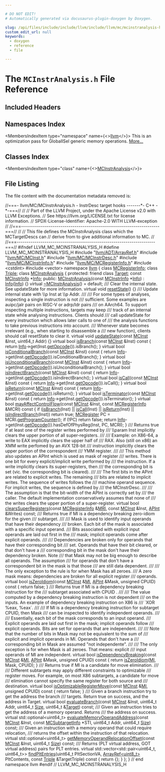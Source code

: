 ```yaml
---

# DO NOT EDIT!
# Automatically generated via docusaurus-plugin-doxygen by Doxygen.

slug: /api/files/include/include/llvm/include/llvm/mc/mcinstranalysis-h
custom_edit_url: null
keywords:
  - doxygen
  - reference
  - file

---
```





# The `MCInstrAnalysis.h` File Reference

<DoxygenPage pluginConfig={pluginConfig}>



## Included Headers

<IncludesList>
<IncludesListItem
  filePath="llvm/ADT/ArrayRef.h"
  permalink="/docs/api/files/include/include/llvm/include/llvm/adt/arrayref-h"
  isLocal="true" />
<IncludesListItem
  filePath="llvm/MC/MCInst.h"
  permalink="/docs/api/files/include/include/llvm/include/llvm/mc/mcinst-h"
  isLocal="true" />
<IncludesListItem
  filePath="llvm/MC/MCInstrDesc.h"
  permalink="/docs/api/files/include/include/llvm/include/llvm/mc/mcinstrdesc-h"
  isLocal="true" />
<IncludesListItem
  filePath="llvm/MC/MCInstrInfo.h"
  permalink="/docs/api/files/include/include/llvm/include/llvm/mc/mcinstrinfo-h"
  isLocal="true" />
<IncludesListItem
  filePath="llvm/MC/MCRegisterInfo.h"
  permalink="/docs/api/files/include/include/llvm/include/llvm/mc/mcregisterinfo-h"
  isLocal="true" />
<IncludesListItem
  filePath="cstdint"
  permalink=""
  isLocal="false" />
<IncludesListItem
  filePath="vector"
  permalink=""
  isLocal="false" />
</IncludesList>

## Namespaces Index

<MembersIndex>

<MembersIndexItem
  type="namespace"
  name={<><a href="/docs/api/namespaces/llvm">llvm</a></>}>
This is an optimization pass for GlobalISel generic memory operations. <a href="/docs/api/namespaces/llvm/#details">More...</a>
</MembersIndexItem>

</MembersIndex>

## Classes Index

<MembersIndex>

<MembersIndexItem
  type="class"
  name={<><a href="/docs/api/classes/llvm/mcinstranalysis">MCInstrAnalysis</a></>}>
</MembersIndexItem>

</MembersIndex>


## File Listing

The file content with the documentation metadata removed is:

<ProgramListing>

<Link id="l00001" /><CodeLine lineNumber="1"><span class="doxyHighlightComment">//===- llvm/MC/MCInstrAnalysis.h - InstrDesc target hooks -------&#42;- C++ -&#42;-===//</span></CodeLine>
<Link id="l00002" /><CodeLine lineNumber="2"><span class="doxyHighlightComment">//</span></CodeLine>
<Link id="l00003" /><CodeLine lineNumber="3"><span class="doxyHighlightComment">// Part of the LLVM Project, under the Apache License v2.0 with LLVM Exceptions.</span></CodeLine>
<Link id="l00004" /><CodeLine lineNumber="4"><span class="doxyHighlightComment">// See https://llvm.org/LICENSE.txt for license information.</span></CodeLine>
<Link id="l00005" /><CodeLine lineNumber="5"><span class="doxyHighlightComment">// SPDX-License-Identifier: Apache-2.0 WITH LLVM-exception</span></CodeLine>
<Link id="l00006" /><CodeLine lineNumber="6"><span class="doxyHighlightComment">//</span></CodeLine>
<Link id="l00007" /><CodeLine lineNumber="7"><span class="doxyHighlightComment">//===----------------------------------------------------------------------===//</span></CodeLine>
<Link id="l00008" /><CodeLine lineNumber="8"><span class="doxyHighlightComment">//</span></CodeLine>
<Link id="l00009" /><CodeLine lineNumber="9"><span class="doxyHighlightComment">// This file defines the MCInstrAnalysis class which the MCTargetDescs can</span></CodeLine>
<Link id="l00010" /><CodeLine lineNumber="10"><span class="doxyHighlightComment">// derive from to give additional information to MC.</span></CodeLine>
<Link id="l00011" /><CodeLine lineNumber="11"><span class="doxyHighlightComment">//</span></CodeLine>
<Link id="l00012" /><CodeLine lineNumber="12"><span class="doxyHighlightComment">//===----------------------------------------------------------------------===//</span></CodeLine>
<Link id="l00013" /><CodeLine lineNumber="13"></CodeLine>
<Link id="l00014" /><CodeLine lineNumber="14"><span class="doxyHighlightPreprocessor">#ifndef LLVM&#95;MC&#95;MCINSTRANALYSIS&#95;H</span></CodeLine>
<Link id="l00015" /><CodeLine lineNumber="15"><span class="doxyHighlightPreprocessor">#define LLVM&#95;MC&#95;MCINSTRANALYSIS&#95;H</span></CodeLine>
<Link id="l00016" /><CodeLine lineNumber="16"></CodeLine>
<Link id="l00017" /><CodeLine lineNumber="17"><span class="doxyHighlightPreprocessor">#include &quot;<a href="/docs/api/files/include/include/llvm/include/llvm/adt/arrayref-h">llvm/ADT/ArrayRef.h</a>&quot;</span></CodeLine>
<Link id="l00018" /><CodeLine lineNumber="18"><span class="doxyHighlightPreprocessor">#include &quot;<a href="/docs/api/files/include/include/llvm/include/llvm/mc/mcinst-h">llvm/MC/MCInst.h</a>&quot;</span></CodeLine>
<Link id="l00019" /><CodeLine lineNumber="19"><span class="doxyHighlightPreprocessor">#include &quot;<a href="/docs/api/files/include/include/llvm/include/llvm/mc/mcinstrdesc-h">llvm/MC/MCInstrDesc.h</a>&quot;</span></CodeLine>
<Link id="l00020" /><CodeLine lineNumber="20"><span class="doxyHighlightPreprocessor">#include &quot;<a href="/docs/api/files/include/include/llvm/include/llvm/mc/mcinstrinfo-h">llvm/MC/MCInstrInfo.h</a>&quot;</span></CodeLine>
<Link id="l00021" /><CodeLine lineNumber="21"><span class="doxyHighlightPreprocessor">#include &quot;<a href="/docs/api/files/include/include/llvm/include/llvm/mc/mcregisterinfo-h">llvm/MC/MCRegisterInfo.h</a>&quot;</span></CodeLine>
<Link id="l00022" /><CodeLine lineNumber="22"><span class="doxyHighlightPreprocessor">#include &lt;cstdint&gt;</span></CodeLine>
<Link id="l00023" /><CodeLine lineNumber="23"><span class="doxyHighlightPreprocessor">#include &lt;vector&gt;</span></CodeLine>
<Link id="l00024" /><CodeLine lineNumber="24"></CodeLine>
<Link id="l00025" /><CodeLine lineNumber="25"><span class="doxyHighlightKeyword">namespace </span><span class="doxyHighlight"><a href="/docs/api/namespaces/llvm">llvm</a> &#123;</span></CodeLine>
<Link id="l00026" /><CodeLine lineNumber="26"></CodeLine>
<Link id="l00027" /><CodeLine lineNumber="27"><span class="doxyHighlightKeyword">class </span><span class="doxyHighlight"><a href="/docs/api/classes/llvm/mcregisterinfo">MCRegisterInfo</a>;</span></CodeLine>
<Link id="l00028" /><CodeLine lineNumber="28"><span class="doxyHighlightKeyword">class </span><span class="doxyHighlight"><a href="/docs/api/classes/llvm/triple">Triple</a>;</span></CodeLine>
<Link id="l00029" /><CodeLine lineNumber="29"></CodeLine>
<Link id="l00030" /><CodeLine lineNumber="30" lineLink="/docs/api/classes/llvm/mcinstranalysis"><span class="doxyHighlightKeyword">class </span><span class="doxyHighlight"><a href="/docs/api/classes/llvm/mcinstranalysis/#ad3b05756e9ba8f98ac91be359f4ea275">MCInstrAnalysis</a> &#123;</span></CodeLine>
<Link id="l00031" /><CodeLine lineNumber="31"><span class="doxyHighlightKeyword">protected</span><span class="doxyHighlight">:</span></CodeLine>
<Link id="l00032" /><CodeLine lineNumber="32" lineLink="/docs/api/classes/llvm/mcinstranalysis/#aaec4eb5c2964764409c3ecc82bb90f57"><span class="doxyHighlight">  </span><span class="doxyHighlightKeyword">friend</span><span class="doxyHighlight"> </span><span class="doxyHighlightKeyword">class </span><span class="doxyHighlight"><a href="/docs/api/classes/llvm/mcinstranalysis/#aaec4eb5c2964764409c3ecc82bb90f57">Target</a>;</span></CodeLine>
<Link id="l00033" /><CodeLine lineNumber="33"></CodeLine>
<Link id="l00034" /><CodeLine lineNumber="34" lineLink="/docs/api/classes/llvm/mcinstranalysis/#ad26d74f7a49154af0b73be4e105d361b"><span class="doxyHighlight">  </span><span class="doxyHighlightKeyword">const</span><span class="doxyHighlight"> <a href="/docs/api/classes/llvm/mcinstrinfo">MCInstrInfo</a> &#42;<a href="/docs/api/classes/llvm/mcinstranalysis/#ad26d74f7a49154af0b73be4e105d361b">Info</a>;</span></CodeLine>
<Link id="l00035" /><CodeLine lineNumber="35"></CodeLine>
<Link id="l00036" /><CodeLine lineNumber="36"><span class="doxyHighlightKeyword">public</span><span class="doxyHighlight">:</span></CodeLine>
<Link id="l00037" /><CodeLine lineNumber="37" lineLink="/docs/api/classes/llvm/mcinstranalysis/#ad3b05756e9ba8f98ac91be359f4ea275"><span class="doxyHighlight">  <a href="/docs/api/classes/llvm/mcinstranalysis/#ad3b05756e9ba8f98ac91be359f4ea275">MCInstrAnalysis</a>(</span><span class="doxyHighlightKeyword">const</span><span class="doxyHighlight"> <a href="/docs/api/classes/llvm/mcinstrinfo">MCInstrInfo</a> &#42;<a href="/docs/api/classes/llvm/mcinstranalysis/#ad26d74f7a49154af0b73be4e105d361b">Info</a>) : <a href="/docs/api/classes/llvm/mcinstranalysis/#ad26d74f7a49154af0b73be4e105d361b">Info</a>(<a href="/docs/api/classes/llvm/mcinstranalysis/#ad26d74f7a49154af0b73be4e105d361b">Info</a>) &#123;&#125;</span></CodeLine>
<Link id="l00038" /><CodeLine lineNumber="38" lineLink="/docs/api/classes/llvm/mcinstranalysis/#af182c228c2307b1928bff1bb2bb927a5"><span class="doxyHighlight">  </span><span class="doxyHighlightKeyword">virtual</span><span class="doxyHighlight"> <a href="/docs/api/classes/llvm/mcinstranalysis/#af182c228c2307b1928bff1bb2bb927a5">~MCInstrAnalysis</a>() = </span><span class="doxyHighlightKeywordFlow">default</span><span class="doxyHighlight">;</span></CodeLine>
<Link id="l00039" /><CodeLine lineNumber="39"></CodeLine>
<Link id="l00040" /><CodeLine lineNumber="40"><span class="doxyHighlightComment">  /// Clear the internal state. See updateState for more information.</span></CodeLine>
<Link id="l00041" /><CodeLine lineNumber="41" lineLink="/docs/api/classes/llvm/mcinstranalysis/#aa12ce423df5b375e9ea22c80325cff99"><span class="doxyHighlight">  </span><span class="doxyHighlightKeyword">virtual</span><span class="doxyHighlight"> </span><span class="doxyHighlightKeywordType">void</span><span class="doxyHighlight"> <a href="/docs/api/classes/llvm/mcinstranalysis/#aa12ce423df5b375e9ea22c80325cff99">resetState</a>() &#123;&#125;</span></CodeLine>
<Link id="l00042" /><CodeLine lineNumber="42"></CodeLine>
<Link id="l00043" /><CodeLine lineNumber="43"><span class="doxyHighlightComment">  /// Update internal state with \\p Inst at \\p Addr.</span></CodeLine>
<Link id="l00044" /><CodeLine lineNumber="44"><span class="doxyHighlightComment">  ///</span></CodeLine>
<Link id="l00045" /><CodeLine lineNumber="45"><span class="doxyHighlightComment">  /// For some types of analyses, inspecting a single instruction is not</span></CodeLine>
<Link id="l00046" /><CodeLine lineNumber="46"><span class="doxyHighlightComment">  /// sufficient. Some examples are auipc/jalr pairs on RISC-V or adrp/ldr pairs</span></CodeLine>
<Link id="l00047" /><CodeLine lineNumber="47"><span class="doxyHighlightComment">  /// on AArch64. To support inspecting multiple instructions, targets may keep</span></CodeLine>
<Link id="l00048" /><CodeLine lineNumber="48"><span class="doxyHighlightComment">  /// track of an internal state while analysing instructions. Clients should</span></CodeLine>
<Link id="l00049" /><CodeLine lineNumber="49"><span class="doxyHighlightComment">  /// call updateState for every instruction which allows later calls to one of</span></CodeLine>
<Link id="l00050" /><CodeLine lineNumber="50"><span class="doxyHighlightComment">  /// the analysis functions to take previous instructions into account.</span></CodeLine>
<Link id="l00051" /><CodeLine lineNumber="51"><span class="doxyHighlightComment">  /// Whenever state becomes irrelevant (e.g., when starting to disassemble a</span></CodeLine>
<Link id="l00052" /><CodeLine lineNumber="52"><span class="doxyHighlightComment">  /// new function), clients should call resetState to clear it.</span></CodeLine>
<Link id="l00053" /><CodeLine lineNumber="53" lineLink="/docs/api/classes/llvm/mcinstranalysis/#abaab000b6a9b695218ee21ccc099e8db"><span class="doxyHighlight">  </span><span class="doxyHighlightKeyword">virtual</span><span class="doxyHighlight"> </span><span class="doxyHighlightKeywordType">void</span><span class="doxyHighlight"> <a href="/docs/api/classes/llvm/mcinstranalysis/#abaab000b6a9b695218ee21ccc099e8db">updateState</a>(</span><span class="doxyHighlightKeyword">const</span><span class="doxyHighlight"> <a href="/docs/api/classes/llvm/mcinst">MCInst</a> &amp;Inst, uint64&#95;t Addr) &#123;&#125;</span></CodeLine>
<Link id="l00054" /><CodeLine lineNumber="54"></CodeLine>
<Link id="l00055" /><CodeLine lineNumber="55" lineLink="/docs/api/classes/llvm/mcinstranalysis/#a1257ef2cd77675ddbbf226a99c13e13e"><span class="doxyHighlight">  </span><span class="doxyHighlightKeyword">virtual</span><span class="doxyHighlight"> </span><span class="doxyHighlightKeywordType">bool</span><span class="doxyHighlight"> <a href="/docs/api/classes/llvm/mcinstranalysis/#a1257ef2cd77675ddbbf226a99c13e13e">isBranch</a>(</span><span class="doxyHighlightKeyword">const</span><span class="doxyHighlight"> <a href="/docs/api/classes/llvm/mcinst">MCInst</a> &amp;Inst)</span><span class="doxyHighlightKeyword"> const </span><span class="doxyHighlight">&#123;</span></CodeLine>
<Link id="l00056" /><CodeLine lineNumber="56"><span class="doxyHighlight">    </span><span class="doxyHighlightKeywordFlow">return</span><span class="doxyHighlight"> <a href="/docs/api/classes/llvm/mcinstranalysis/#ad26d74f7a49154af0b73be4e105d361b">Info</a>-&gt;get(Inst.<a href="/docs/api/classes/llvm/mcinst/#a5c26b1db954c27889986dba3b310a8e4">getOpcode</a>()).isBranch();</span></CodeLine>
<Link id="l00057" /><CodeLine lineNumber="57"><span class="doxyHighlight">  &#125;</span></CodeLine>
<Link id="l00058" /><CodeLine lineNumber="58"></CodeLine>
<Link id="l00059" /><CodeLine lineNumber="59" lineLink="/docs/api/classes/llvm/mcinstranalysis/#aabfb496421d3e86668396b0b97d5a431"><span class="doxyHighlight">  </span><span class="doxyHighlightKeyword">virtual</span><span class="doxyHighlight"> </span><span class="doxyHighlightKeywordType">bool</span><span class="doxyHighlight"> <a href="/docs/api/classes/llvm/mcinstranalysis/#aabfb496421d3e86668396b0b97d5a431">isConditionalBranch</a>(</span><span class="doxyHighlightKeyword">const</span><span class="doxyHighlight"> <a href="/docs/api/classes/llvm/mcinst">MCInst</a> &amp;Inst)</span><span class="doxyHighlightKeyword"> const </span><span class="doxyHighlight">&#123;</span></CodeLine>
<Link id="l00060" /><CodeLine lineNumber="60"><span class="doxyHighlight">    </span><span class="doxyHighlightKeywordFlow">return</span><span class="doxyHighlight"> <a href="/docs/api/classes/llvm/mcinstranalysis/#ad26d74f7a49154af0b73be4e105d361b">Info</a>-&gt;get(Inst.<a href="/docs/api/classes/llvm/mcinst/#a5c26b1db954c27889986dba3b310a8e4">getOpcode</a>()).isConditionalBranch();</span></CodeLine>
<Link id="l00061" /><CodeLine lineNumber="61"><span class="doxyHighlight">  &#125;</span></CodeLine>
<Link id="l00062" /><CodeLine lineNumber="62"></CodeLine>
<Link id="l00063" /><CodeLine lineNumber="63" lineLink="/docs/api/classes/llvm/mcinstranalysis/#a4e5be94e4462c129c3b5e4ba2af1c2bc"><span class="doxyHighlight">  </span><span class="doxyHighlightKeyword">virtual</span><span class="doxyHighlight"> </span><span class="doxyHighlightKeywordType">bool</span><span class="doxyHighlight"> <a href="/docs/api/classes/llvm/mcinstranalysis/#a4e5be94e4462c129c3b5e4ba2af1c2bc">isUnconditionalBranch</a>(</span><span class="doxyHighlightKeyword">const</span><span class="doxyHighlight"> <a href="/docs/api/classes/llvm/mcinst">MCInst</a> &amp;Inst)</span><span class="doxyHighlightKeyword"> const </span><span class="doxyHighlight">&#123;</span></CodeLine>
<Link id="l00064" /><CodeLine lineNumber="64"><span class="doxyHighlight">    </span><span class="doxyHighlightKeywordFlow">return</span><span class="doxyHighlight"> <a href="/docs/api/classes/llvm/mcinstranalysis/#ad26d74f7a49154af0b73be4e105d361b">Info</a>-&gt;get(Inst.<a href="/docs/api/classes/llvm/mcinst/#a5c26b1db954c27889986dba3b310a8e4">getOpcode</a>()).isUnconditionalBranch();</span></CodeLine>
<Link id="l00065" /><CodeLine lineNumber="65"><span class="doxyHighlight">  &#125;</span></CodeLine>
<Link id="l00066" /><CodeLine lineNumber="66"></CodeLine>
<Link id="l00067" /><CodeLine lineNumber="67" lineLink="/docs/api/classes/llvm/mcinstranalysis/#af59aa5e676918a7e6f8d5396493bf2e7"><span class="doxyHighlight">  </span><span class="doxyHighlightKeyword">virtual</span><span class="doxyHighlight"> </span><span class="doxyHighlightKeywordType">bool</span><span class="doxyHighlight"> <a href="/docs/api/classes/llvm/mcinstranalysis/#af59aa5e676918a7e6f8d5396493bf2e7">isIndirectBranch</a>(</span><span class="doxyHighlightKeyword">const</span><span class="doxyHighlight"> <a href="/docs/api/classes/llvm/mcinst">MCInst</a> &amp;Inst)</span><span class="doxyHighlightKeyword"> const </span><span class="doxyHighlight">&#123;</span></CodeLine>
<Link id="l00068" /><CodeLine lineNumber="68"><span class="doxyHighlight">    </span><span class="doxyHighlightKeywordFlow">return</span><span class="doxyHighlight"> <a href="/docs/api/classes/llvm/mcinstranalysis/#ad26d74f7a49154af0b73be4e105d361b">Info</a>-&gt;get(Inst.<a href="/docs/api/classes/llvm/mcinst/#a5c26b1db954c27889986dba3b310a8e4">getOpcode</a>()).isIndirectBranch();</span></CodeLine>
<Link id="l00069" /><CodeLine lineNumber="69"><span class="doxyHighlight">  &#125;</span></CodeLine>
<Link id="l00070" /><CodeLine lineNumber="70"></CodeLine>
<Link id="l00071" /><CodeLine lineNumber="71" lineLink="/docs/api/classes/llvm/mcinstranalysis/#a123e3dc956b0dad28841670ee6bd84e4"><span class="doxyHighlight">  </span><span class="doxyHighlightKeyword">virtual</span><span class="doxyHighlight"> </span><span class="doxyHighlightKeywordType">bool</span><span class="doxyHighlight"> <a href="/docs/api/classes/llvm/mcinstranalysis/#a123e3dc956b0dad28841670ee6bd84e4">isCall</a>(</span><span class="doxyHighlightKeyword">const</span><span class="doxyHighlight"> <a href="/docs/api/classes/llvm/mcinst">MCInst</a> &amp;Inst)</span><span class="doxyHighlightKeyword"> const </span><span class="doxyHighlight">&#123;</span></CodeLine>
<Link id="l00072" /><CodeLine lineNumber="72"><span class="doxyHighlight">    </span><span class="doxyHighlightKeywordFlow">return</span><span class="doxyHighlight"> <a href="/docs/api/classes/llvm/mcinstranalysis/#ad26d74f7a49154af0b73be4e105d361b">Info</a>-&gt;get(Inst.<a href="/docs/api/classes/llvm/mcinst/#a5c26b1db954c27889986dba3b310a8e4">getOpcode</a>()).isCall();</span></CodeLine>
<Link id="l00073" /><CodeLine lineNumber="73"><span class="doxyHighlight">  &#125;</span></CodeLine>
<Link id="l00074" /><CodeLine lineNumber="74"></CodeLine>
<Link id="l00075" /><CodeLine lineNumber="75" lineLink="/docs/api/classes/llvm/mcinstranalysis/#ab35bd22c3d7674c156ad6601138a0eb5"><span class="doxyHighlight">  </span><span class="doxyHighlightKeyword">virtual</span><span class="doxyHighlight"> </span><span class="doxyHighlightKeywordType">bool</span><span class="doxyHighlight"> <a href="/docs/api/classes/llvm/mcinstranalysis/#ab35bd22c3d7674c156ad6601138a0eb5">isReturn</a>(</span><span class="doxyHighlightKeyword">const</span><span class="doxyHighlight"> <a href="/docs/api/classes/llvm/mcinst">MCInst</a> &amp;Inst)</span><span class="doxyHighlightKeyword"> const </span><span class="doxyHighlight">&#123;</span></CodeLine>
<Link id="l00076" /><CodeLine lineNumber="76"><span class="doxyHighlight">    </span><span class="doxyHighlightKeywordFlow">return</span><span class="doxyHighlight"> <a href="/docs/api/classes/llvm/mcinstranalysis/#ad26d74f7a49154af0b73be4e105d361b">Info</a>-&gt;get(Inst.<a href="/docs/api/classes/llvm/mcinst/#a5c26b1db954c27889986dba3b310a8e4">getOpcode</a>()).isReturn();</span></CodeLine>
<Link id="l00077" /><CodeLine lineNumber="77"><span class="doxyHighlight">  &#125;</span></CodeLine>
<Link id="l00078" /><CodeLine lineNumber="78"></CodeLine>
<Link id="l00079" /><CodeLine lineNumber="79" lineLink="/docs/api/classes/llvm/mcinstranalysis/#a94d1c412a8092f9967816970073ecb74"><span class="doxyHighlight">  </span><span class="doxyHighlightKeyword">virtual</span><span class="doxyHighlight"> </span><span class="doxyHighlightKeywordType">bool</span><span class="doxyHighlight"> <a href="/docs/api/classes/llvm/mcinstranalysis/#a94d1c412a8092f9967816970073ecb74">isTerminator</a>(</span><span class="doxyHighlightKeyword">const</span><span class="doxyHighlight"> <a href="/docs/api/classes/llvm/mcinst">MCInst</a> &amp;Inst)</span><span class="doxyHighlightKeyword"> const </span><span class="doxyHighlight">&#123;</span></CodeLine>
<Link id="l00080" /><CodeLine lineNumber="80"><span class="doxyHighlight">    </span><span class="doxyHighlightKeywordFlow">return</span><span class="doxyHighlight"> <a href="/docs/api/classes/llvm/mcinstranalysis/#ad26d74f7a49154af0b73be4e105d361b">Info</a>-&gt;get(Inst.<a href="/docs/api/classes/llvm/mcinst/#a5c26b1db954c27889986dba3b310a8e4">getOpcode</a>()).isTerminator();</span></CodeLine>
<Link id="l00081" /><CodeLine lineNumber="81"><span class="doxyHighlight">  &#125;</span></CodeLine>
<Link id="l00082" /><CodeLine lineNumber="82"></CodeLine>
<Link id="l00083" /><CodeLine lineNumber="83" lineLink="/docs/api/classes/llvm/mcinstranalysis/#aafca081ce7f45907550a9313a27dc90a"><span class="doxyHighlight">  </span><span class="doxyHighlightKeyword">virtual</span><span class="doxyHighlight"> </span><span class="doxyHighlightKeywordType">bool</span><span class="doxyHighlight"> <a href="/docs/api/classes/llvm/mcinstranalysis/#aafca081ce7f45907550a9313a27dc90a">mayAffectControlFlow</a>(</span><span class="doxyHighlightKeyword">const</span><span class="doxyHighlight"> <a href="/docs/api/classes/llvm/mcinst">MCInst</a> &amp;Inst,</span></CodeLine>
<Link id="l00084" /><CodeLine lineNumber="84"><span class="doxyHighlight">                                    </span><span class="doxyHighlightKeyword">const</span><span class="doxyHighlight"> <a href="/docs/api/classes/llvm/mcregisterinfo">MCRegisterInfo</a> &amp;MCRI)</span><span class="doxyHighlightKeyword"> const </span><span class="doxyHighlight">&#123;</span></CodeLine>
<Link id="l00085" /><CodeLine lineNumber="85"><span class="doxyHighlight">    </span><span class="doxyHighlightKeywordFlow">if</span><span class="doxyHighlight"> (<a href="/docs/api/classes/llvm/mcinstranalysis/#a1257ef2cd77675ddbbf226a99c13e13e">isBranch</a>(Inst) || <a href="/docs/api/classes/llvm/mcinstranalysis/#a123e3dc956b0dad28841670ee6bd84e4">isCall</a>(Inst) || <a href="/docs/api/classes/llvm/mcinstranalysis/#ab35bd22c3d7674c156ad6601138a0eb5">isReturn</a>(Inst) ||</span></CodeLine>
<Link id="l00086" /><CodeLine lineNumber="86"><span class="doxyHighlight">        <a href="/docs/api/classes/llvm/mcinstranalysis/#af59aa5e676918a7e6f8d5396493bf2e7">isIndirectBranch</a>(Inst))</span></CodeLine>
<Link id="l00087" /><CodeLine lineNumber="87"><span class="doxyHighlight">      </span><span class="doxyHighlightKeywordFlow">return</span><span class="doxyHighlight"> </span><span class="doxyHighlightKeyword">true</span><span class="doxyHighlight">;</span></CodeLine>
<Link id="l00088" /><CodeLine lineNumber="88"><span class="doxyHighlight">    <a href="/docs/api/classes/llvm/mcregister">MCRegister</a> PC = MCRI.<a href="/docs/api/classes/llvm/mcregisterinfo/#a1ab4a7380910579b6946391cc8a7f77f">getProgramCounter</a>();</span></CodeLine>
<Link id="l00089" /><CodeLine lineNumber="89"><span class="doxyHighlight">    </span><span class="doxyHighlightKeywordFlow">if</span><span class="doxyHighlight"> (!PC)</span></CodeLine>
<Link id="l00090" /><CodeLine lineNumber="90"><span class="doxyHighlight">      </span><span class="doxyHighlightKeywordFlow">return</span><span class="doxyHighlight"> </span><span class="doxyHighlightKeyword">false</span><span class="doxyHighlight">;</span></CodeLine>
<Link id="l00091" /><CodeLine lineNumber="91"><span class="doxyHighlight">    </span><span class="doxyHighlightKeywordFlow">return</span><span class="doxyHighlight"> <a href="/docs/api/classes/llvm/mcinstranalysis/#ad26d74f7a49154af0b73be4e105d361b">Info</a>-&gt;get(Inst.<a href="/docs/api/classes/llvm/mcinst/#a5c26b1db954c27889986dba3b310a8e4">getOpcode</a>()).hasDefOfPhysReg(Inst, PC, MCRI);</span></CodeLine>
<Link id="l00092" /><CodeLine lineNumber="92"><span class="doxyHighlight">  &#125;</span></CodeLine>
<Link id="l00093" /><CodeLine lineNumber="93"></CodeLine>
<Link id="l00094" /><CodeLine lineNumber="94"><span class="doxyHighlightComment">  /// Returns true if at least one of the register writes performed by</span></CodeLine>
<Link id="l00095" /><CodeLine lineNumber="95"><span class="doxyHighlightComment">  /// \\param Inst implicitly clears the upper portion of all super-registers.</span></CodeLine>
<Link id="l00096" /><CodeLine lineNumber="96"><span class="doxyHighlightComment">  ///</span></CodeLine>
<Link id="l00097" /><CodeLine lineNumber="97"><span class="doxyHighlightComment">  /// Example: on X86-64, a write to EAX implicitly clears the upper half of</span></CodeLine>
<Link id="l00098" /><CodeLine lineNumber="98"><span class="doxyHighlightComment">  /// RAX. Also (still on x86) an XMM write perfomed by an AVX 128-bit</span></CodeLine>
<Link id="l00099" /><CodeLine lineNumber="99"><span class="doxyHighlightComment">  /// instruction implicitly clears the upper portion of the correspondent</span></CodeLine>
<Link id="l00100" /><CodeLine lineNumber="100"><span class="doxyHighlightComment">  /// YMM register.</span></CodeLine>
<Link id="l00101" /><CodeLine lineNumber="101"><span class="doxyHighlightComment">  ///</span></CodeLine>
<Link id="l00102" /><CodeLine lineNumber="102"><span class="doxyHighlightComment">  /// This method also updates an APInt which is used as mask of register</span></CodeLine>
<Link id="l00103" /><CodeLine lineNumber="103"><span class="doxyHighlightComment">  /// writes. There is one bit for every explicit/implicit write performed by</span></CodeLine>
<Link id="l00104" /><CodeLine lineNumber="104"><span class="doxyHighlightComment">  /// the instruction. If a write implicitly clears its super-registers, then</span></CodeLine>
<Link id="l00105" /><CodeLine lineNumber="105"><span class="doxyHighlightComment">  /// the corresponding bit is set (vic. the corresponding bit is cleared).</span></CodeLine>
<Link id="l00106" /><CodeLine lineNumber="106"><span class="doxyHighlightComment">  ///</span></CodeLine>
<Link id="l00107" /><CodeLine lineNumber="107"><span class="doxyHighlightComment">  /// The first bits in the APint are related to explicit writes. The remaining</span></CodeLine>
<Link id="l00108" /><CodeLine lineNumber="108"><span class="doxyHighlightComment">  /// bits are related to implicit writes. The sequence of writes follows the</span></CodeLine>
<Link id="l00109" /><CodeLine lineNumber="109"><span class="doxyHighlightComment">  /// machine operand sequence. For implicit writes, the sequence is defined by</span></CodeLine>
<Link id="l00110" /><CodeLine lineNumber="110"><span class="doxyHighlightComment">  /// the MCInstrDesc.</span></CodeLine>
<Link id="l00111" /><CodeLine lineNumber="111"><span class="doxyHighlightComment">  ///</span></CodeLine>
<Link id="l00112" /><CodeLine lineNumber="112"><span class="doxyHighlightComment">  /// The assumption is that the bit-width of the APInt is correctly set by</span></CodeLine>
<Link id="l00113" /><CodeLine lineNumber="113"><span class="doxyHighlightComment">  /// the caller. The default implementation conservatively assumes that none of</span></CodeLine>
<Link id="l00114" /><CodeLine lineNumber="114"><span class="doxyHighlightComment">  /// the writes clears the upper portion of a super-register.</span></CodeLine>
<Link id="l00115" /><CodeLine lineNumber="115"><span class="doxyHighlight">  </span><span class="doxyHighlightKeyword">virtual</span><span class="doxyHighlight"> </span><span class="doxyHighlightKeywordType">bool</span><span class="doxyHighlight"> <a href="/docs/api/classes/llvm/mcinstranalysis/#ac8a4a891bdc2466ae10fe03a0a44bb81">clearsSuperRegisters</a>(</span><span class="doxyHighlightKeyword">const</span><span class="doxyHighlight"> <a href="/docs/api/classes/llvm/mcregisterinfo">MCRegisterInfo</a> &amp;<a href="/docs/api/files/lib/lib/target/lib/target/aarch64/aarch64advsimdscalarpass-cpp/#aacd2ab195054a3e6a74bfbb9d5d571c8">MRI</a>,</span></CodeLine>
<Link id="l00116" /><CodeLine lineNumber="116"><span class="doxyHighlight">                                    </span><span class="doxyHighlightKeyword">const</span><span class="doxyHighlight"> <a href="/docs/api/classes/llvm/mcinst">MCInst</a> &amp;Inst,</span></CodeLine>
<Link id="l00117" /><CodeLine lineNumber="117"><span class="doxyHighlight">                                    <a href="/docs/api/classes/llvm/apint">APInt</a> &amp;Writes) </span><span class="doxyHighlightKeyword">const</span><span class="doxyHighlight">;</span></CodeLine>
<Link id="l00118" /><CodeLine lineNumber="118"></CodeLine>
<Link id="l00119" /><CodeLine lineNumber="119"><span class="doxyHighlightComment">  /// Returns true if MI is a dependency breaking zero-idiom for the given</span></CodeLine>
<Link id="l00120" /><CodeLine lineNumber="120"><span class="doxyHighlightComment">  /// subtarget.</span></CodeLine>
<Link id="l00121" /><CodeLine lineNumber="121"><span class="doxyHighlightComment">  ///</span></CodeLine>
<Link id="l00122" /><CodeLine lineNumber="122"><span class="doxyHighlightComment">  /// Mask is used to identify input operands that have their dependency</span></CodeLine>
<Link id="l00123" /><CodeLine lineNumber="123"><span class="doxyHighlightComment">  /// broken. Each bit of the mask is associated with a specific input operand.</span></CodeLine>
<Link id="l00124" /><CodeLine lineNumber="124"><span class="doxyHighlightComment">  /// Bits associated with explicit input operands are laid out first in the</span></CodeLine>
<Link id="l00125" /><CodeLine lineNumber="125"><span class="doxyHighlightComment">  /// mask; implicit operands come after explicit operands.</span></CodeLine>
<Link id="l00126" /><CodeLine lineNumber="126"><span class="doxyHighlightComment">  ///</span></CodeLine>
<Link id="l00127" /><CodeLine lineNumber="127"><span class="doxyHighlightComment">  /// Dependencies are broken only for operands that have their corresponding bit</span></CodeLine>
<Link id="l00128" /><CodeLine lineNumber="128"><span class="doxyHighlightComment">  /// set. Operands that have their bit cleared, or that don&#39;t have a</span></CodeLine>
<Link id="l00129" /><CodeLine lineNumber="129"><span class="doxyHighlightComment">  /// corresponding bit in the mask don&#39;t have their dependency broken.  Note</span></CodeLine>
<Link id="l00130" /><CodeLine lineNumber="130"><span class="doxyHighlightComment">  /// that Mask may not be big enough to describe all operands.  The assumption</span></CodeLine>
<Link id="l00131" /><CodeLine lineNumber="131"><span class="doxyHighlightComment">  /// for operands that don&#39;t have a correspondent bit in the mask is that those</span></CodeLine>
<Link id="l00132" /><CodeLine lineNumber="132"><span class="doxyHighlightComment">  /// are still data dependent.</span></CodeLine>
<Link id="l00133" /><CodeLine lineNumber="133"><span class="doxyHighlightComment">  ///</span></CodeLine>
<Link id="l00134" /><CodeLine lineNumber="134"><span class="doxyHighlightComment">  /// The only exception to the rule is for when Mask has all zeroes.</span></CodeLine>
<Link id="l00135" /><CodeLine lineNumber="135"><span class="doxyHighlightComment">  /// A zero mask means: dependencies are broken for all explicit register</span></CodeLine>
<Link id="l00136" /><CodeLine lineNumber="136"><span class="doxyHighlightComment">  /// operands.</span></CodeLine>
<Link id="l00137" /><CodeLine lineNumber="137" lineLink="/docs/api/classes/llvm/mcinstranalysis/#a5bc2035f3f19740e42698b628255c0d2"><span class="doxyHighlight">  </span><span class="doxyHighlightKeyword">virtual</span><span class="doxyHighlight"> </span><span class="doxyHighlightKeywordType">bool</span><span class="doxyHighlight"> <a href="/docs/api/classes/llvm/mcinstranalysis/#a5bc2035f3f19740e42698b628255c0d2">isZeroIdiom</a>(</span><span class="doxyHighlightKeyword">const</span><span class="doxyHighlight"> <a href="/docs/api/classes/llvm/mcinst">MCInst</a> &amp;<a href="/docs/api/files/lib/lib/codegen/lib/codegen/globalisel/irtranslator-cpp/#abe44dfdea65b4f7e11e0a608ab708b76">MI</a>, <a href="/docs/api/classes/llvm/apint">APInt</a> &amp;Mask,</span></CodeLine>
<Link id="l00138" /><CodeLine lineNumber="138"><span class="doxyHighlight">                           </span><span class="doxyHighlightKeywordType">unsigned</span><span class="doxyHighlight"> CPUID)</span><span class="doxyHighlightKeyword"> const </span><span class="doxyHighlight">&#123;</span></CodeLine>
<Link id="l00139" /><CodeLine lineNumber="139"><span class="doxyHighlight">    </span><span class="doxyHighlightKeywordFlow">return</span><span class="doxyHighlight"> </span><span class="doxyHighlightKeyword">false</span><span class="doxyHighlight">;</span></CodeLine>
<Link id="l00140" /><CodeLine lineNumber="140"><span class="doxyHighlight">  &#125;</span></CodeLine>
<Link id="l00141" /><CodeLine lineNumber="141"></CodeLine>
<Link id="l00142" /><CodeLine lineNumber="142"><span class="doxyHighlightComment">  /// Returns true if MI is a dependency breaking instruction for the</span></CodeLine>
<Link id="l00143" /><CodeLine lineNumber="143"><span class="doxyHighlightComment">  /// subtarget associated with CPUID .</span></CodeLine>
<Link id="l00144" /><CodeLine lineNumber="144"><span class="doxyHighlightComment">  ///</span></CodeLine>
<Link id="l00145" /><CodeLine lineNumber="145"><span class="doxyHighlightComment">  /// The value computed by a dependency breaking instruction is not dependent</span></CodeLine>
<Link id="l00146" /><CodeLine lineNumber="146"><span class="doxyHighlightComment">  /// on the inputs. An example of dependency breaking instruction on X86 is</span></CodeLine>
<Link id="l00147" /><CodeLine lineNumber="147"><span class="doxyHighlightComment">  /// &#96;XOR %eax, %eax&#96;.</span></CodeLine>
<Link id="l00148" /><CodeLine lineNumber="148"><span class="doxyHighlightComment">  ///</span></CodeLine>
<Link id="l00149" /><CodeLine lineNumber="149"><span class="doxyHighlightComment">  /// If MI is a dependency breaking instruction for subtarget CPUID, then Mask</span></CodeLine>
<Link id="l00150" /><CodeLine lineNumber="150"><span class="doxyHighlightComment">  /// can be inspected to identify independent operands.</span></CodeLine>
<Link id="l00151" /><CodeLine lineNumber="151"><span class="doxyHighlightComment">  ///</span></CodeLine>
<Link id="l00152" /><CodeLine lineNumber="152"><span class="doxyHighlightComment">  /// Essentially, each bit of the mask corresponds to an input operand.</span></CodeLine>
<Link id="l00153" /><CodeLine lineNumber="153"><span class="doxyHighlightComment">  /// Explicit operands are laid out first in the mask; implicit operands follow</span></CodeLine>
<Link id="l00154" /><CodeLine lineNumber="154"><span class="doxyHighlightComment">  /// explicit operands. Bits are set for operands that are independent.</span></CodeLine>
<Link id="l00155" /><CodeLine lineNumber="155"><span class="doxyHighlightComment">  ///</span></CodeLine>
<Link id="l00156" /><CodeLine lineNumber="156"><span class="doxyHighlightComment">  /// Note that the number of bits in Mask may not be equivalent to the sum of</span></CodeLine>
<Link id="l00157" /><CodeLine lineNumber="157"><span class="doxyHighlightComment">  /// explicit and implicit operands in MI. Operands that don&#39;t have a</span></CodeLine>
<Link id="l00158" /><CodeLine lineNumber="158"><span class="doxyHighlightComment">  /// corresponding bit in Mask are assumed &quot;not independente&quot;.</span></CodeLine>
<Link id="l00159" /><CodeLine lineNumber="159"><span class="doxyHighlightComment">  ///</span></CodeLine>
<Link id="l00160" /><CodeLine lineNumber="160"><span class="doxyHighlightComment">  /// The only exception is for when Mask is all zeroes. That means: explicit</span></CodeLine>
<Link id="l00161" /><CodeLine lineNumber="161"><span class="doxyHighlightComment">  /// input operands of MI are independent.</span></CodeLine>
<Link id="l00162" /><CodeLine lineNumber="162" lineLink="/docs/api/classes/llvm/mcinstranalysis/#a3554ce11dd9d3f2f85163cbb2da04e8c"><span class="doxyHighlight">  </span><span class="doxyHighlightKeyword">virtual</span><span class="doxyHighlight"> </span><span class="doxyHighlightKeywordType">bool</span><span class="doxyHighlight"> <a href="/docs/api/classes/llvm/mcinstranalysis/#a3554ce11dd9d3f2f85163cbb2da04e8c">isDependencyBreaking</a>(</span><span class="doxyHighlightKeyword">const</span><span class="doxyHighlight"> <a href="/docs/api/classes/llvm/mcinst">MCInst</a> &amp;<a href="/docs/api/files/lib/lib/codegen/lib/codegen/globalisel/irtranslator-cpp/#abe44dfdea65b4f7e11e0a608ab708b76">MI</a>, <a href="/docs/api/classes/llvm/apint">APInt</a> &amp;Mask,</span></CodeLine>
<Link id="l00163" /><CodeLine lineNumber="163"><span class="doxyHighlight">                                    </span><span class="doxyHighlightKeywordType">unsigned</span><span class="doxyHighlight"> CPUID)</span><span class="doxyHighlightKeyword"> const </span><span class="doxyHighlight">&#123;</span></CodeLine>
<Link id="l00164" /><CodeLine lineNumber="164"><span class="doxyHighlight">    </span><span class="doxyHighlightKeywordFlow">return</span><span class="doxyHighlight"> <a href="/docs/api/classes/llvm/mcinstranalysis/#a5bc2035f3f19740e42698b628255c0d2">isZeroIdiom</a>(<a href="/docs/api/files/lib/lib/codegen/lib/codegen/globalisel/irtranslator-cpp/#abe44dfdea65b4f7e11e0a608ab708b76">MI</a>, Mask, CPUID);</span></CodeLine>
<Link id="l00165" /><CodeLine lineNumber="165"><span class="doxyHighlight">  &#125;</span></CodeLine>
<Link id="l00166" /><CodeLine lineNumber="166"></CodeLine>
<Link id="l00167" /><CodeLine lineNumber="167"><span class="doxyHighlightComment">  /// Returns true if MI is a candidate for move elimination.</span></CodeLine>
<Link id="l00168" /><CodeLine lineNumber="168"><span class="doxyHighlightComment">  ///</span></CodeLine>
<Link id="l00169" /><CodeLine lineNumber="169"><span class="doxyHighlightComment">  /// Different subtargets may apply different constraints to optimizable</span></CodeLine>
<Link id="l00170" /><CodeLine lineNumber="170"><span class="doxyHighlightComment">  /// register moves. For example, on most X86 subtargets, a candidate for move</span></CodeLine>
<Link id="l00171" /><CodeLine lineNumber="171"><span class="doxyHighlightComment">  /// elimination cannot specify the same register for both source and</span></CodeLine>
<Link id="l00172" /><CodeLine lineNumber="172"><span class="doxyHighlightComment">  /// destination.</span></CodeLine>
<Link id="l00173" /><CodeLine lineNumber="173" lineLink="/docs/api/classes/llvm/mcinstranalysis/#a157de3731ec2fb3a23d1f6c6555bd5d2"><span class="doxyHighlight">  </span><span class="doxyHighlightKeyword">virtual</span><span class="doxyHighlight"> </span><span class="doxyHighlightKeywordType">bool</span><span class="doxyHighlight"> <a href="/docs/api/classes/llvm/mcinstranalysis/#a157de3731ec2fb3a23d1f6c6555bd5d2">isOptimizableRegisterMove</a>(</span><span class="doxyHighlightKeyword">const</span><span class="doxyHighlight"> <a href="/docs/api/classes/llvm/mcinst">MCInst</a> &amp;<a href="/docs/api/files/lib/lib/codegen/lib/codegen/globalisel/irtranslator-cpp/#abe44dfdea65b4f7e11e0a608ab708b76">MI</a>,</span></CodeLine>
<Link id="l00174" /><CodeLine lineNumber="174"><span class="doxyHighlight">                                         </span><span class="doxyHighlightKeywordType">unsigned</span><span class="doxyHighlight"> CPUID)</span><span class="doxyHighlightKeyword"> const </span><span class="doxyHighlight">&#123;</span></CodeLine>
<Link id="l00175" /><CodeLine lineNumber="175"><span class="doxyHighlight">    </span><span class="doxyHighlightKeywordFlow">return</span><span class="doxyHighlight"> </span><span class="doxyHighlightKeyword">false</span><span class="doxyHighlight">;</span></CodeLine>
<Link id="l00176" /><CodeLine lineNumber="176"><span class="doxyHighlight">  &#125;</span></CodeLine>
<Link id="l00177" /><CodeLine lineNumber="177"></CodeLine>
<Link id="l00178" /><CodeLine lineNumber="178"><span class="doxyHighlightComment">  /// Given a branch instruction try to get the address the branch</span></CodeLine>
<Link id="l00179" /><CodeLine lineNumber="179"><span class="doxyHighlightComment">  /// targets. Return true on success, and the address in Target.</span></CodeLine>
<Link id="l00180" /><CodeLine lineNumber="180"><span class="doxyHighlight">  </span><span class="doxyHighlightKeyword">virtual</span><span class="doxyHighlight"> </span><span class="doxyHighlightKeywordType">bool</span></CodeLine>
<Link id="l00181" /><CodeLine lineNumber="181"><span class="doxyHighlight">  <a href="/docs/api/classes/llvm/mcinstranalysis/#a6a768ccf45d9eafcd9b2adaf3eefac1f">evaluateBranch</a>(</span><span class="doxyHighlightKeyword">const</span><span class="doxyHighlight"> <a href="/docs/api/classes/llvm/mcinst">MCInst</a> &amp;Inst, uint64&#95;t Addr, uint64&#95;t <a href="/docs/api/files/lib/lib/analysis/inlineorder-cpp/#a7ee6f0cb51c3b9056199e9a0001fe8c3a6f6cb72d544962fa333e2e34ce64f719">Size</a>,</span></CodeLine>
<Link id="l00182" /><CodeLine lineNumber="182"><span class="doxyHighlight">                 uint64&#95;t &amp;<a href="/docs/api/classes/llvm/target">Target</a>) </span><span class="doxyHighlightKeyword">const</span><span class="doxyHighlight">;</span></CodeLine>
<Link id="l00183" /><CodeLine lineNumber="183"></CodeLine>
<Link id="l00184" /><CodeLine lineNumber="184"><span class="doxyHighlightComment">  /// Given an instruction tries to get the address of a memory operand. Returns</span></CodeLine>
<Link id="l00185" /><CodeLine lineNumber="185"><span class="doxyHighlightComment">  /// the address on success.</span></CodeLine>
<Link id="l00186" /><CodeLine lineNumber="186"><span class="doxyHighlight">  </span><span class="doxyHighlightKeyword">virtual</span><span class="doxyHighlight"> std::optional&lt;uint64&#95;t&gt;</span></CodeLine>
<Link id="l00187" /><CodeLine lineNumber="187"><span class="doxyHighlight">  <a href="/docs/api/classes/llvm/mcinstranalysis/#abf803291587fc6fc8ad799d25046b669">evaluateMemoryOperandAddress</a>(</span><span class="doxyHighlightKeyword">const</span><span class="doxyHighlight"> <a href="/docs/api/classes/llvm/mcinst">MCInst</a> &amp;Inst, </span><span class="doxyHighlightKeyword">const</span><span class="doxyHighlight"> <a href="/docs/api/classes/llvm/mcsubtargetinfo">MCSubtargetInfo</a> &#42;STI,</span></CodeLine>
<Link id="l00188" /><CodeLine lineNumber="188"><span class="doxyHighlight">                               uint64&#95;t Addr, uint64&#95;t <a href="/docs/api/files/lib/lib/analysis/inlineorder-cpp/#a7ee6f0cb51c3b9056199e9a0001fe8c3a6f6cb72d544962fa333e2e34ce64f719">Size</a>) </span><span class="doxyHighlightKeyword">const</span><span class="doxyHighlight">;</span></CodeLine>
<Link id="l00189" /><CodeLine lineNumber="189"></CodeLine>
<Link id="l00190" /><CodeLine lineNumber="190"><span class="doxyHighlightComment">  /// Given an instruction with a memory operand that could require relocation,</span></CodeLine>
<Link id="l00191" /><CodeLine lineNumber="191"><span class="doxyHighlightComment">  /// returns the offset within the instruction of that relocation.</span></CodeLine>
<Link id="l00192" /><CodeLine lineNumber="192"><span class="doxyHighlight">  </span><span class="doxyHighlightKeyword">virtual</span><span class="doxyHighlight"> std::optional&lt;uint64&#95;t&gt;</span></CodeLine>
<Link id="l00193" /><CodeLine lineNumber="193"><span class="doxyHighlight">  <a href="/docs/api/classes/llvm/mcinstranalysis/#a6130da7e9010a97a7b3356c40b283544">getMemoryOperandRelocationOffset</a>(</span><span class="doxyHighlightKeyword">const</span><span class="doxyHighlight"> <a href="/docs/api/classes/llvm/mcinst">MCInst</a> &amp;Inst, uint64&#95;t <a href="/docs/api/files/lib/lib/analysis/inlineorder-cpp/#a7ee6f0cb51c3b9056199e9a0001fe8c3a6f6cb72d544962fa333e2e34ce64f719">Size</a>) </span><span class="doxyHighlightKeyword">const</span><span class="doxyHighlight">;</span></CodeLine>
<Link id="l00194" /><CodeLine lineNumber="194"></CodeLine>
<Link id="l00195" /><CodeLine lineNumber="195"><span class="doxyHighlightComment">  /// Returns (PLT virtual address, GOT virtual address) pairs for PLT entries.</span></CodeLine>
<Link id="l00196" /><CodeLine lineNumber="196"><span class="doxyHighlight">  </span><span class="doxyHighlightKeyword">virtual</span><span class="doxyHighlight"> std::vector&lt;std::pair&lt;uint64&#95;t, uint64&#95;t&gt;&gt;</span></CodeLine>
<Link id="l00197" /><CodeLine lineNumber="197" lineLink="/docs/api/classes/llvm/mcinstranalysis/#a735c011d12488c94adb7caa456c8cf4c"><span class="doxyHighlight">  <a href="/docs/api/classes/llvm/mcinstranalysis/#a735c011d12488c94adb7caa456c8cf4c">findPltEntries</a>(uint64&#95;t PltSectionVA, <a href="/docs/api/classes/llvm/arrayref">ArrayRef&lt;uint8&#95;t&gt;</a> PltContents,</span></CodeLine>
<Link id="l00198" /><CodeLine lineNumber="198"><span class="doxyHighlight">                 </span><span class="doxyHighlightKeyword">const</span><span class="doxyHighlight"> <a href="/docs/api/classes/llvm/triple">Triple</a> &amp;TargetTriple)</span><span class="doxyHighlightKeyword"> const </span><span class="doxyHighlight">&#123;</span></CodeLine>
<Link id="l00199" /><CodeLine lineNumber="199"><span class="doxyHighlight">    </span><span class="doxyHighlightKeywordFlow">return</span><span class="doxyHighlight"> &#123;&#125;;</span></CodeLine>
<Link id="l00200" /><CodeLine lineNumber="200"><span class="doxyHighlight">  &#125;</span></CodeLine>
<Link id="l00201" /><CodeLine lineNumber="201"><span class="doxyHighlight">&#125;;</span></CodeLine>
<Link id="l00202" /><CodeLine lineNumber="202"></CodeLine>
<Link id="l00203" /><CodeLine lineNumber="203"><span class="doxyHighlight">&#125; </span><span class="doxyHighlightComment">// end namespace llvm</span></CodeLine>
<Link id="l00204" /><CodeLine lineNumber="204"></CodeLine>
<Link id="l00205" /><CodeLine lineNumber="205"><span class="doxyHighlightPreprocessor">#endif </span><span class="doxyHighlightComment">// LLVM&#95;MC&#95;MCINSTRANALYSIS&#95;H</span></CodeLine>

</ProgramListing>


</DoxygenPage>
